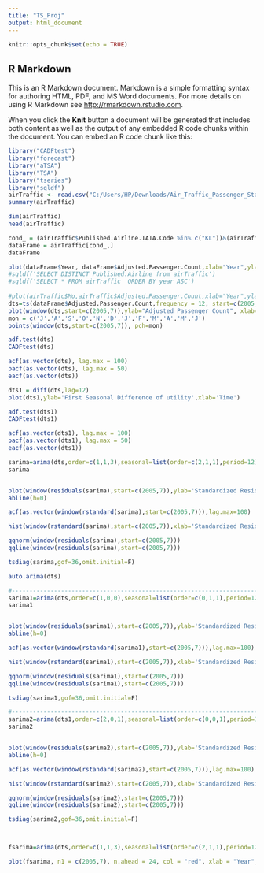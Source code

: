 ---
title: "TS_Proj"
output: html_document
---

```{r setup, include=FALSE}
knitr::opts_chunk$set(echo = TRUE)
```

## R Markdown

This is an R Markdown document. Markdown is a simple formatting syntax for authoring HTML, PDF, and MS Word documents. For more details on using R Markdown see <http://rmarkdown.rstudio.com>.

When you click the **Knit** button a document will be generated that includes both content as well as the output of any embedded R code chunks within the document. You can embed an R code chunk like this:

```{r}
library("CADFtest")
library("forecast")
library("aTSA")
library("TSA")
library("tseries")
library("sqldf")
airTraffic <- read.csv("C:/Users/HP/Downloads/Air_Traffic_Passenger_Statistics.csv", header = TRUE)
summary(airTraffic)

dim(airTraffic)
head(airTraffic)

cond_ = (airTraffic$Published.Airline.IATA.Code %in% c("KL"))&(airTraffic$Adjusted.Activity.Type.Code %in% c("Enplaned"))
dataFrame = airTraffic[cond_,]
dataFrame

plot(dataFrame$Year, dataFrame$Adjusted.Passenger.Count,xlab="Year",ylab="Adjusted Passenger Count")
#sqldf('SELECT DISTINCT Published.Airline from airTraffic')
#sqldf('SELECT * FROM airTraffic  ORDER BY year ASC')
  
#plot(airTraffic$Mo,airTraffic$Adjusted.Passenger.Count,xlab="Year",ylab="Adjusted Passenger Count")
dts=ts(dataFrame$Adjusted.Passenger.Count,frequency = 12, start=c(2005,7))
plot(window(dts,start=c(2005,7)),ylab="Adjusted Passenger Count", xlab="Year")
mon = c('J','A','S','O','N','D','J','F','M','A','M','J')
points(window(dts,start=c(2005,7)), pch=mon)

adf.test(dts)
CADFtest(dts)

acf(as.vector(dts), lag.max = 100)
pacf(as.vector(dts), lag.max = 50)
eacf(as.vector(dts))

dts1 = diff(dts,lag=12)
plot(dts1,ylab='First Seasonal Difference of utility',xlab='Time')

adf.test(dts1)
CADFtest(dts1)

acf(as.vector(dts1), lag.max = 100)
pacf(as.vector(dts1), lag.max = 50)
eacf(as.vector(dts1))

sarima=arima(dts,order=c(1,1,3),seasonal=list(order=c(2,1,1),period=12)) 
sarima 


plot(window(residuals(sarima),start=c(2005,7)),ylab='Standardized Residuals',type='o') 
abline(h=0) 

acf(as.vector(window(rstandard(sarima),start=c(2005,7))),lag.max=100) 

hist(window(rstandard(sarima),start=c(2005,7)),xlab='Standardized Residuals') 

qqnorm(window(residuals(sarima),start=c(2005,7))) 
qqline(window(residuals(sarima),start=c(2005,7)))

tsdiag(sarima,gof=36,omit.initial=F) 

auto.arima(dts)

#------------------------------------------------------------------------------------------------------------
sarima1=arima(dts,order=c(1,0,0),seasonal=list(order=c(0,1,1),period=12)) 
sarima1 


plot(window(residuals(sarima1),start=c(2005,7)),ylab='Standardized Residuals',type='o') 
abline(h=0) 

acf(as.vector(window(rstandard(sarima1),start=c(2005,7))),lag.max=100) 

hist(window(rstandard(sarima1),start=c(2005,7)),xlab='Standardized Residuals') 

qqnorm(window(residuals(sarima1),start=c(2005,7))) 
qqline(window(residuals(sarima1),start=c(2005,7)))

tsdiag(sarima1,gof=36,omit.initial=F) 

#------------------------------------------------------------------------------------------------------------
sarima2=arima(dts1,order=c(2,0,1),seasonal=list(order=c(0,0,1),period=12)) 
sarima2


plot(window(residuals(sarima2),start=c(2005,7)),ylab='Standardized Residuals',type='o') 
abline(h=0) 

acf(as.vector(window(rstandard(sarima2),start=c(2005,7))),lag.max=100) 

hist(window(rstandard(sarima2),start=c(2005,7)),xlab='Standardized Residuals') 

qqnorm(window(residuals(sarima2),start=c(2005,7))) 
qqline(window(residuals(sarima2),start=c(2005,7)))

tsdiag(sarima2,gof=36,omit.initial=F) 



fsarima=arima(dts,order=c(1,1,3),seasonal=list(order=c(2,1,1),period=12)) 

plot(fsarima, n1 = c(2005,7), n.ahead = 24, col = "red", xlab = "Year",ylab = "Number of passenger")
```


